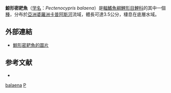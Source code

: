 {{Speciesbox
| taxon = Pectenocypris balaena
| status = NE
| status_system = IUCN3.1
| binomial_authority = [[Roberts|Roberts]], 1989
| synonyms =  
}}
'''鯨形密耙魚'''（[[学名|学名]]：''Pectenocypris balaena''）是[[輻鰭魚綱|輻鰭魚綱]][[鯉形目|鯉形目]][[鯉科|鯉科]]的其中一個[[種|種]]，分布於[[亞洲|亞洲]][[婆羅洲|婆羅洲]][[卡普阿斯河|卡普阿斯河]]流域，體長可達3.5公分，棲息在底層水域。

==外部連結==
* [http://www.fishbase.org/Photos/ThumbnailsSummary.php?ID=17455 鯨形密耙魚的圖片]

==参考文献==
*{{FishBase_species|genus=Pectenocypris|species=balaena|year=2011|month=12}}

{{Taxonbar}}
[[Category:密耙魚屬|balaena]]
[[Category:1989年描述的鱼类|P]]